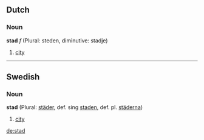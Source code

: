 ==Dutch==
===Noun===
'''stad''' ''f'' (Plural: steden, diminutive: stadje)

# [[city]]

----
==Swedish==
===Noun===
'''stad''' (Plural: [[städer]], def. sing [[staden]], def. pl. [[städerna]])

#[[city]]

[[de:stad]]